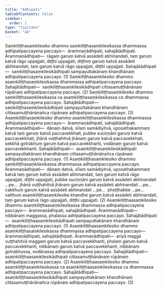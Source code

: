 ```yaml
---
title: "Adhipati"
tableOfContents: false
sidebar:
  order: 1
type: "tipitaka"
basket: "ab"
---
```



<DynamicBreadcrumb />

<Division number="11">

<Paragraph number="2839">
Saṃkiliṭṭhasaṃkilesiko dhammo saṃkiliṭṭhasaṃkilesikassa dhammassa adhipatipaccayena paccayo—  ārammaṇādhipati, sahajātādhipati. <Emphasis>Ārammaṇādhipati</Emphasis>—  rāgaṃ garuṃ katvā assādeti abhinandati, taṃ garuṃ katvā rāgo uppajjati, diṭṭhi uppajjati; diṭṭhiṃ garuṃ katvā assādeti abhinandati, taṃ garuṃ katvā rāgo uppajjati, diṭṭhi uppajjati. <Emphasis>Sahajātādhipati</Emphasis>—  saṃkiliṭṭhasaṃkilesikādhipati sampayuttakānaṃ khandhānaṃ adhipatipaccayena paccayo. (1)
</Paragraph>

<Paragraph number="2840">
Saṃkiliṭṭhasaṃkilesiko dhammo asaṃkiliṭṭhasaṃkilesikassa dhammassa adhipatipaccayena paccayo. <Emphasis>Sahajātādhipati</Emphasis>—  saṃkiliṭṭhasaṃkilesikādhipati cittasamuṭṭhānānaṃ rūpānaṃ adhipatipaccayena paccayo. (2)
</Paragraph>

<Paragraph number="2841">
Saṃkiliṭṭhasaṃkilesiko dhammo saṃkiliṭṭhasaṃkilesikassa ca asaṃkiliṭṭhasaṃkilesikassa ca dhammassa adhipatipaccayena paccayo. <Emphasis>Sahajātādhipati</Emphasis>—  saṃkiliṭṭhasaṃkilesikādhipati sampayuttakānaṃ khandhānaṃ cittasamuṭṭhānānañca rūpānaṃ adhipatipaccayena paccayo. (3)
</Paragraph>

</Division>
<Division number="12">

<Paragraph number="2842">
Asaṃkiliṭṭhasaṃkilesiko dhammo asaṃkiliṭṭhasaṃkilesikassa dhammassa adhipatipaccayena paccayo—  ārammaṇādhipati, sahajātādhipati. <Emphasis>Ārammaṇādhipati</Emphasis>—  dānaṃ datvā, sīlaṃ samādiyitvā, uposathakammaṃ katvā taṃ garuṃ katvā paccavekkhati, pubbe suciṇṇāni garuṃ katvā paccavekkhati, jhānā vuṭṭhahitvā jhānaṃ garuṃ katvā paccavekkhati, sekkhā gotrabhuṃ garuṃ katvā paccavekkhanti, vodānaṃ garuṃ katvā paccavekkhanti. <Emphasis>Sahajātādhipati</Emphasis>—  asaṃkiliṭṭhasaṃkilesikādhipati sampayuttakānaṃ khandhānaṃ cittasamuṭṭhānānañca rūpānaṃ adhipatipaccayena paccayo. (1)
</Paragraph>

<Paragraph number="2843">
Asaṃkiliṭṭhasaṃkilesiko dhammo saṃkiliṭṭhasaṃkilesikassa dhammassa adhipatipaccayena paccayo. <Emphasis>Ārammaṇādhipati</Emphasis>—  dānaṃ datvā, sīlaṃ samādiyitvā, uposathakammaṃ katvā taṃ garuṃ katvā assādeti abhinandati, taṃ garuṃ katvā rāgo uppajjati, diṭṭhi uppajjati, pubbe suciṇṇāni garuṃ katvā assādeti abhinandati …pe…  jhānā vuṭṭhahitvā jhānaṃ garuṃ katvā assādeti abhinandati …pe…  cakkhuṃ garuṃ katvā assādeti abhinandati …pe…  phoṭṭhabbe …pe…  vatthuṃ asaṃkiliṭṭhasaṃkilesike khandhe garuṃ katvā assādeti abhinandati, taṃ garuṃ katvā rāgo uppajjati, diṭṭhi uppajjati. (2)
</Paragraph>

<Paragraph number="2844">
Asaṃkiliṭṭhaasaṃkilesiko dhammo asaṃkiliṭṭhaasaṃkilesikassa dhammassa adhipatipaccayena paccayo—  ārammaṇādhipati, sahajātādhipati. <Emphasis>Ārammaṇādhipati</Emphasis>—  nibbānaṃ maggassa, phalassa adhipatipaccayena paccayo. <Emphasis>Sahajātādhipati</Emphasis>—  asaṃkiliṭṭhaasaṃkilesikādhipati sampayuttakānaṃ khandhānaṃ adhipatipaccayena paccayo. (1)
</Paragraph>

<Paragraph number="2845">
Asaṃkiliṭṭhaasaṃkilesiko dhammo asaṃkiliṭṭhasaṃkilesikassa dhammassa adhipatipaccayena paccayo—  ārammaṇādhipati, sahajātādhipati. <Emphasis>Ārammaṇādhipati</Emphasis>—  ariyā maggā vuṭṭhahitvā maggaṃ garuṃ katvā paccavekkhanti, phalaṃ garuṃ katvā paccavekkhanti, nibbānaṃ garuṃ katvā paccavekkhanti, nibbānaṃ gotrabhussa, vodānassa adhipatipaccayena paccayo. <Emphasis>Sahajātādhipati</Emphasis>—  asaṃkiliṭṭhaasaṃkilesikādhipati cittasamuṭṭhānānaṃ rūpānaṃ adhipatipaccayena paccayo. (2)
</Paragraph>

<Paragraph number="2846">
Asaṃkiliṭṭhaasaṃkilesiko dhammo asaṃkiliṭṭhasaṃkilesikassa ca asaṃkiliṭṭhaasaṃkilesikassa ca dhammassa adhipatipaccayena paccayo. <Emphasis>Sahajātādhipati</Emphasis>—  asaṃkiliṭṭhaasaṃkilesikādhipati sampayuttakānaṃ khandhānaṃ cittasamuṭṭhānānañca rūpānaṃ adhipatipaccayena paccayo. (3)
</Paragraph>
</Division>